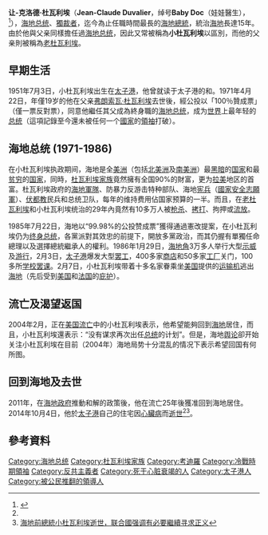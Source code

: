 {{Infobox officeholder
| name          = 让-克洛德·杜瓦利埃<br>Jean-Claude Duvalier
| image         = File:Baby Doc (centrée).jpg
| caption       =
| order         =
| office        = 第41任 {{flagicon|HAI}}[[海地總統|海地總統]]
| term_start    = 1971年4月22日
| term_end      = 1986年2月7日
| primeminister =
| predecessor   = [[弗朗索瓦·杜瓦利埃|弗朗索瓦·杜瓦利埃]]
| successor     = [[亨利·南菲|亨利·南菲]]
| birth_date    = {{Birth date|1951|7|3|}}
| birth_place   = {{HAI}}[[太子港|太子港]]
| death_date    = {{Death date and age|2014|10|4|1951|7|3}}
| death_place   = {{HAI}}[[太子港|太子港]]
| nationality   = 
| party         = [[海地民族团结党|海地民族团结党]]
| spouse        = {{le|Michèle Bennett}}<br />(1980年-1990年)
| partner       = {{le|Véronique Roy}}<br />(1990年-2014年)
| relations     = 父：[[弗朗索瓦·杜瓦利埃|弗朗索瓦·杜瓦利埃]]<br />母：[[西蒙妮·杜瓦利埃|西蒙妮·杜瓦利埃]]
| children      = Nicolas Duvalier<br />Anya Duvalier
| residence     = 
| alma_mater    =
| occupation    =
| profession    =
| religion      = [[巫毒教|巫毒教]]、[[羅馬天主教|羅馬天主教]]
| signature     =
| website       =
| footnotes     =
}}
'''让-克洛德·杜瓦利埃'''（'''Jean-Claude Duvalier'''，绰号'''Baby Doc'''（娃娃醫生），{{bd|1951年|7月3日|2014年|10月4日|catIdx=D杜}}<ref name = "BBCobituary">{{cite news | title = Former Haiti president Duvalier dies | publisher = [[BBC|BBC]] | url = http://www.bbc.com/news/world-latin-america-29492262 | date = 2014-10-04 | accessdate = 2014-10-05 | language = en | archive-date = 2014-10-05 | archive-url = https://web.archive.org/web/20141005004008/http://www.bbc.com/news/world-latin-america-29492262 | dead-url = no }}</ref>），[[海地|海地]][[海地总统|总统]]、[[獨裁者|獨裁者]]，迄今為止任職時間最長的[[海地總統|海地總統]]，統治[[海地|海地]]長達15年。由於他與父亲同樣擔任過[[海地总统|海地总统]]，因此又常被稱為'''小杜瓦利埃'''以區別，而他的父亲則被稱為[[老杜瓦利埃|老杜瓦利埃]]。

==早期生活==
1951年7月3日，小杜瓦利埃出生在[[太子港|太子港]]，他曾就读于太子港的{{link-en|圣路易德贡萨格学院|Saint-Louis de Gonzague}}和{{link-en|海地大学|Université d'Etat d'Haïti}}。1971年4月22日，年僅19岁的他在父亲[[弗朗索瓦·杜瓦利埃|弗朗索瓦·杜瓦利埃]]去世後，經公投以「100％贊成票」（僅一票反對票），同意他繼任其父成為終身職的[[海地总统|海地总统]]，成为[[世界|世界]]上最年轻的[[总统|总统]]（這項記錄至今還未被任何一个[[國家|國家]]的[[領袖|領袖]]打破）。

==海地总统 (1971-1986)==
在小杜瓦利埃执政期间，海地是全[[美洲|美洲]]（包括[[北美洲|北美洲]]及[[南美洲|南美洲]]）最[[獨裁|黑暗]]的[[国家|国家]]和最[[贫穷|贫穷]]的[[国家|国家]]，同時，[[杜瓦利埃家族|杜瓦利埃家族]]竟然擁有全国90%的財富，更为[[拉美|拉美]]地区的首富。杜瓦利埃政府的[[海地軍隊|海地軍隊]]、防暴力反游击特种部队、海地[[宪兵|宪兵]]（[[國家安全志願軍|國家安全志願軍]]）、[[伏都教|伏都教]]民兵和总统卫队，每年的维持费用佔国家预算的一半。而且，在[[老杜瓦利埃|老杜瓦利埃]]和小杜瓦利埃统治的29年內竟然有10多万人被[[枪杀|枪杀]]、[[拷打|拷打]]、拘押或[[流放|流放]]。

1985年7月22日，海地以“99.98%的公投赞成票”獲得通過憲改提案，在小杜瓦利埃仍为[[终身总统|终身总统]]，各黨派對其效忠的前提下，開放多黨政治，而其仍握有單獨任命總理以及選擇總統繼承人的權利。1986年1月29日，[[海地角|海地角]]3万多人举行大型[[示威|示威]]及[[游行|游行]]，2月3日，[[太子港|太子港]]爆发大型[[罢工|罢工]]，400多家[[商店|商店]]和50多家[[工厂|工厂]]关门，100多所[[学校|学校]][[罢课|罢课]]。2月7日，小杜瓦利埃带着十多名家眷乘坐[[美国|美国]]提供的[[运输机|运输机]]逃出[[海地|海地]]（先后受到[[美国|美国]]和[[法国|法国]]的[[庇护|庇护]]）。

==流亡及渴望返国==
2004年2月，正在[[美国|美国]][[流亡|流亡]]中的小杜瓦利埃表示，他希望能夠回到[[海地|海地]]居住，而且，小杜瓦利埃還表示：“没有谋求再次出任[[总统|总统]]的计划”。但是，海地[[舆论|舆论]]卻开始关注小杜瓦利埃在目前（2004年）海地局势十分混乱的情况下表示希望回国有何所图。

==回到海地及去世==
2011年，在[[海地政府|海地政府]]推動和解的政策後，他在流亡25年後獲准回到海地居住。2014年10月4日，他於[[太子港|太子港]]自己的住宅因[[心臟病|心臟病]]而[[逝世|逝世]]<ref name = "BBCobituary" /><ref>[http://www.un.org/chinese/News/story.asp?NewsID=22713/ 海地前總統小杜瓦利埃逝世，联合國强调有必要繼續寻求正义]</ref>。

== 參考資料 ==
{{reflist}}

{{S-start}}
{{S-off}}
{{Succession box|title=[[Image:Coat_of_arms_of_Haiti.svg|60 px]]<br />[[海地总统|海地总统]] |before=[[弗朗索瓦·杜瓦利埃|弗朗索瓦·杜瓦利埃]] |after=[[亨利·南菲|亨利·南菲]] |years=1971年–1986年}}
{{S-end}}
{{海地國家元首}}
{{Authority control}}

[[Category:海地总统|Category:海地总统]]
[[Category:杜瓦利埃家族|Category:杜瓦利埃家族]]
[[Category:考迪羅|Category:考迪羅]]
[[Category:冷戰時期領袖|Category:冷戰時期領袖]]
[[Category:反共主義者|Category:反共主義者]]
[[Category:死于心脏衰竭的人|Category:死于心脏衰竭的人]]
[[Category:太子港人|Category:太子港人]]
[[Category:被公民推翻的領導人|Category:被公民推翻的領導人]]